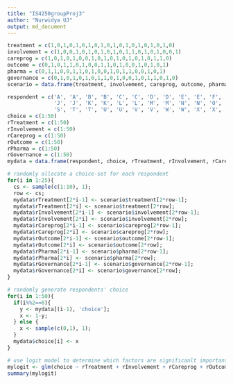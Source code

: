 ```yaml
---
title: "IS4250groupProj3"
author: "Nurwidya UJ"
output: md_document
---
```


```r
treatment = c(1,0,1,0,1,0,1,0,1,0,1,0,1,0,1,0,1,0,1,0)
involvement = c(1,0,0,1,0,1,0,1,0,1,0,1,1,0,1,0,1,0,0,1)
careprog = c(1,0,1,0,1,0,0,1,0,1,0,1,0,1,0,1,0,1,1,0)
outcome = c(0,1,0,1,1,0,1,0,0,1,1,0,1,0,0,1,0,1,0,1)
pharma = c(0,1,1,0,0,1,1,0,1,0,0,1,0,1,1,0,0,1,0,1)
governance = c(0,1,0,1,0,1,0,1,1,0,1,0,0,1,0,1,1,0,1,0)
scenario = data.frame(treatment, involvement, careprog, outcome, pharma, governance)

respondent = c('A', 'A', 'B', 'B', 'C', 'C', 'D', 'D', 'E', 'E', 'F', 'F', 'G', 'G', 'H', 'H', 'I', 'I',
               'J', 'J', 'K', 'K', 'L', 'L', 'M', 'M', 'N', 'N', 'O', 'O', 'P', 'P', 'Q', 'Q', 'R', 'R', 'S',
               'S', 'T', 'T', 'U', 'U', 'V', 'V', 'W', 'W', 'X', 'X', 'Y', 'Y')
choice = c(1:50)
rTreatment = c(1:50)
rInvolvement = c(1:50)
rCareprog = c(1:50)
rOutcome = c(1:50)
rPharma = c(1:50)
rGovernance = c(1:50)
mydata = data.frame(respondent, choice, rTreatment, rInvolvement, rCareprog, rOutcome, rPharma, rGovernance)

# randomly allocate a choice-set for each respondent
for(i in 1:25){
  cs <- sample(c(1:10), 1);
  row <- cs;
  mydata$rTreatment[2*i-1] <- scenario$treatment[2*row-1];
  mydata$rTreatment[2*i] <- scenario$treatment[2*row];
  mydata$rInvolvement[2*i-1] <- scenario$involvement[2*row-1];
  mydata$rInvolvement[2*i] <- scenario$involvement[2*row];
  mydata$rCareprog[2*i-1] <- scenario$careprog[2*row-1];
  mydata$rCareprog[2*i] <- scenario$careprog[2*row];
  mydata$rOutcome[2*i-1] <- scenario$outcome[2*row-1];
  mydata$rOutcome[2*i] <- scenario$outcome[2*row];
  mydata$rPharma[2*i-1] <- scenario$pharma[2*row-1];
  mydata$rPharma[2*i] <- scenario$pharma[2*row];
  mydata$rGovernance[2*i-1] <- scenario$governance[2*row-1];
  mydata$rGovernance[2*i] <- scenario$governance[2*row];
}

# randomly generate respondents' choice
for(i in 1:50){
  if(i%%2==0){
    y <- mydata[(i-1), 'choice'];
    x <- 1-y;
  } else {
    x <- sample(c(0,1), 1);
  }
  mydata$choice[i] <- x  
}

# use logit model to determine which factors are significanlt important
mylogit <- glm(choice ~ rTreatment + rInvolvement + rCareprog + rOutcome + rPharma + rGovernance, data = mydata, family = "binomial")
summary(mylogit)
```
